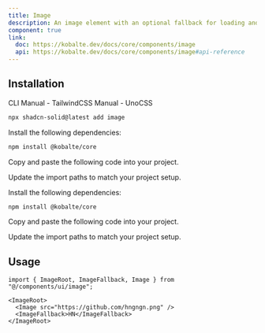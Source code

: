 ```yaml
---
title: Image
description: An image element with an optional fallback for loading and error status.
component: true
link:
  doc: https://kobalte.dev/docs/core/components/image
  api: https://kobalte.dev/docs/core/components/image#api-reference
---
```


<ComponentPreview name="image-demo" />

## Installation

<Tabs defaultValue="cli">

<TabsList>
  <TabsTrigger value="cli">CLI</TabsTrigger>
  <TabsTrigger value="manual-tw">Manual - TailwindCSS</TabsTrigger>
  <TabsTrigger value="manual-uno">Manual - UnoCSS</TabsTrigger>
  <TabsIndicator variant="underline" />
</TabsList>

<TabsContent value="cli">

```bash
npx shadcn-solid@latest add image
```

</TabsContent>

<TabsContent value="manual-tw">

<Steps>

<Step>Install the following dependencies:</Step>

```bash
npm install @kobalte/core
```

<Step>Copy and paste the following code into your project.</Step>

<ComponentSource name="image" css="tailwindcss" />

<Step>Update the import paths to match your project setup.</Step>

</Steps>

</TabsContent>

<TabsContent value="manual-uno">

<Steps>

<Step>Install the following dependencies:</Step>

```bash
npm install @kobalte/core
```

<Step>Copy and paste the following code into your project.</Step>

<ComponentSource name="image" css="unocss" />

<Step>Update the import paths to match your project setup.</Step>

</Steps>

</TabsContent>

</Tabs>

## Usage

```tsx
import { ImageRoot, ImageFallback, Image } from "@/components/ui/image";
```

```tsx
<ImageRoot>
  <Image src="https://github.com/hngngn.png" />
  <ImageFallback>HN</ImageFallback>
</ImageRoot>
```
